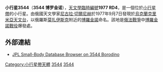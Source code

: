 {{Infobox planet 
| minorplanet = yes 
| width = 25em 
| bgcolour = #FFFFC0 
| apsis = 
| name = 博罗金诺
| symbol = 
| image = 
| caption = 
| discovery = yes 
| discovery_ref = 
| discoverer = [[尼古拉·切爾尼赫|尼古拉·切爾尼赫]]
| discovery_site = [[克里米亞天文台|克里米亞天文台]]
| discovered = 1977年9月7日
| designations = yes
| mp_name = 3544
| alt_names = 1977 RD4
| mp_category = 
| orbit_ref = 
| epoch = May 14, 2008
| aphelion = 2.9294622
| perihelion = 1.8743914
| semimajor = 
| eccentricity = 0.2196301
| period = 1359.6842662
| avg_speed = 
| inclination = 8.90405
| asc_node = 147.74801
| mean_anomaly = 110.31522
| arg_peri = 148.91794
| satellites = 
| physical_characteristics = yes 
| dimensions = 
| mass = 
| density = 
| surface_grav = 
| escape_velocity = 
| sidereal_day = 
| axial_tilt = 
| pole_ecliptic_lat = 
| pole_ecliptic_lon = 
| albedo = 
| temperatures= 
| temp_name1 = 
| mean_temp_1 = 
| max_temp_1 = 
| temp_name2 = 
| max_temp_2 = 
| spectral_type = 
| abs_magnitude = 12.5
}}
'''小行星3544'''（'''3544 博罗金诺'''），[[天文學臨時編號|天文學臨時編號]]'''1977 RD4'''，是一個位於[[小行星帶|小行星帶]]的小行星。由俄國天文學家[[尼古拉·切爾尼赫|尼古拉·切爾尼赫]]於1977年9月7日發現於[[烏克蘭|烏克蘭]][[克里米亞天文台|克里米亞天文台]]，以俄羅斯[[莫扎伊斯克|莫扎伊斯克]]附近的[[博罗季诺_(莫斯科州)|博羅金諾]]命名。該地是[[俄法戰爭|俄法戰爭]]中[[博羅金諾戰役|博羅金諾戰役]]爆發處。

== 外部連結 ==
*[http://ssd.jpl.nasa.gov/sbdb.cgi?sstr=3544+Borodino JPL Small-Body Database Browser on 3544 Borodino] {{Wayback|url=http://ssd.jpl.nasa.gov/sbdb.cgi?sstr=3544+Borodino |date=20200426063334 }}

{{Reflist}}

{{Minor Planet Number|[[小行星3543|3543 寧波]]|[[小行星3545|3545 Gaffey]]}}
{{小天體}}

{{DEFAULTSORT:Borodino}}
[[Category:小行星帶天體|Category:小行星帶天體]]
[[Category:以地名命名的小行星|3544]]
[[Category:1977年发现的小行星|3544]]

{{Beltasteroid-stub}}